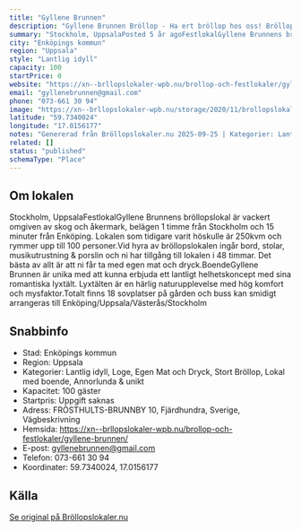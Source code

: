 ```yaml
---
title: "Gyllene Brunnen"
description: "Gyllene Brunnen Bröllop - Ha ert bröllop hos oss! Bröllopslokal uppsala. Skicka gärna en förfrågan så hjälper vi Er!"
summary: "Stockholm, UppsalaPosted 5 år agoFestlokalGyllene Brunnens bröllopslokal är vackert omgiven av skog och åkermark, belägen 1 timme från Stockholm och 15 minuter från Enköping. Lokalen som tidigare…"
city: "Enköpings kommun"
region: "Uppsala"
style: "Lantlig idyll"
capacity: 100
startPrice: 0
website: "https://xn--brllopslokaler-wpb.nu/brollop-och-festlokaler/gyllene-brunnen/"
email: "gyllenebrunnen@gmail.com"
phone: "073-661 30 94"
image: "https://xn--brllopslokaler-wpb.nu/storage/2020/11/brollopslokal-gyllene-brunnen.webp"
latitude: "59.7340024"
longitude: "17.0156177"
notes: "Genererad från Bröllopslokaler.nu 2025-09-25 | Kategorier: Lantlig idyll, Loge, Egen Mat och Dryck, Stort Bröllop, Lokal med boende, Annorlunda & unikt"
related: []
status: "published"
schemaType: "Place"
---
```


## Om lokalen

Stockholm, UppsalaFestlokalGyllene Brunnens bröllopslokal är vackert omgiven av skog och åkermark, belägen 1 timme från Stockholm och 15 minuter från Enköping. Lokalen som tidigare varit höskulle är 250kvm och rymmer upp till 100 personer.Vid hyra av bröllopslokalen ingår bord, stolar, musikutrustning & porslin och ni har tillgång till lokalen i 48 timmar. Det bästa av allt är att ni får ta med egen mat och dryck.BoendeGyllene Brunnen är unika med att kunna erbjuda ett lantligt helhetskoncept med sina romantiska lyxtält. Lyxtälten är en härlig naturupplevelse med hög komfort och mysfaktor.Totalt finns 18 sovplatser på gården och buss kan smidigt arrangeras till Enköping/Uppsala/Västerås/Stockholm

## Snabbinfo

- Stad: Enköpings kommun
- Region: Uppsala
- Kategorier: Lantlig idyll, Loge, Egen Mat och Dryck, Stort Bröllop, Lokal med boende, Annorlunda & unikt
- Kapacitet: 100 gäster
- Startpris: Uppgift saknas
- Adress: FRÖSTHULTS-BRUNNBY 10, Fjärdhundra, Sverige, Vägbeskrivning
- Hemsida: https://xn--brllopslokaler-wpb.nu/brollop-och-festlokaler/gyllene-brunnen/
- E-post: gyllenebrunnen@gmail.com
- Telefon: 073-661 30 94
- Koordinater: 59.7340024, 17.0156177

## Källa

[Se original på Bröllopslokaler.nu](https://xn--brllopslokaler-wpb.nu/brollop-och-festlokaler/gyllene-brunnen/)
